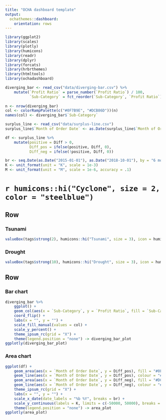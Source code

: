 ```yaml
---
title: "OCHA dashboard template"  
output:
  ochathemes::dashboard:
    orientation: rows
---
```



```r
library(ggplot2)
library(scales)
library(plotly)
library(humicons)
library(readr)
library(dplyr)
library(forcats)
library(hrbrthemes)
library(htmltools)
library(ochadashboard)

diverging_bar <- read_csv("data/diverging-bar.csv") %>%
    mutate(`Profit Ratio` = parse_number(`Profit Ratio`) / 100,
           `Sub-Category` = fct_reorder(`Sub-Category`, `Profit Ratio`))
                                                       
n <- nrow(diverging_bar)
col <- colorRampPalette(c("#0F7B9E", "#DCB86D"))(n)
names(col) <- diverging_bar$`Sub-Category`

surplus_line <- read_csv("data/surplus-line.csv")
surplus_line$`Month of Order Date` <- as.Date(surplus_line$`Month of Order Date`)

df <- surplus_line %>%
    mutate(positive = Diff > 0,
           Diff_pos = ifelse(positive, Diff, 0),
           Diff_neg = ifelse(!positive, Diff, 0)) 

br <- seq.Date(as.Date("2015-01-01"), as.Date("2018-10-01"), by = "6 months")
K <- unit_format(unit = "K", scale = 1e-3)
M <- unit_format(unit = "M", scale = 1e-6, accuracy = .1)
```

`r humicons::hi("Cyclone", size = 2, color = "steelblue")`
=======================================================================

Row
-----------------------------------------------------------------------

### Tsunami

```r
valueBox(tags$strong(2), humicons::hi("Tsunami", size = 3), icon = humicons::hi("Tsunami"))
```

### Drought

```r
valueBox(tags$strong(10), humicons::hi("Drought", size = 3), icon = humicons::hi("Drought"), color = "warning")
```


Row
-----------------------------------------------------------------------

### Bar chart

```r
diverging_bar %>%
    ggplot() +
    geom_col(aes(x = `Sub-Category`, y = `Profit Ratio`, fill = `Sub-Category`)) +
    coord_flip() +
    labs(x = "", y = "") +
    scale_fill_manual(values = col) +
    scale_y_percent() +
    theme_ipsum_rc(grid = "X") +
    theme(legend.position = "none") -> diverging_bar_plot
ggplotly(diverging_bar_plot)
```


### Area chart

```r
ggplot(df) +
    geom_area(aes(x = `Month of Order Date`, y = Diff_pos), fill = "#0F7B9E", alpha = 0.5) +
    geom_line(aes(x = `Month of Order Date`, y = Diff_pos), colour = "#0F7B9E") +
    geom_area(aes(x = `Month of Order Date`, y = Diff_neg), fill = "#DCB86D", alpha = 0.5) +
    geom_line(aes(x = `Month of Order Date`, y = Diff_neg), colour = "#DCB86D") +
    theme_ipsum_rc(grid = "X") +
    labs(x = "", y = "") +
    scale_x_date(date_labels = "%b %Y", breaks = br) +
    scale_y_continuous(labels = K, limits = c(-50000, 50000), breaks = c(-50000, 0, 50000)) +
    theme(legend.position = "none") -> area_plot
ggplotly(area_plot)
```


